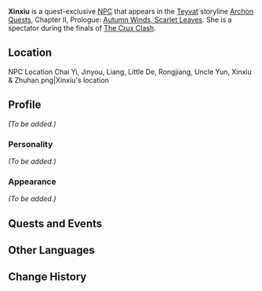 {{Meta
<!-- REMOVE THIS TEMPLATE AFTER ADDING MISSING INFO -->
|missing_NPC_profile  = yes
}}
{{Character Infobox
|type             = Quest NPC
|image            = NPC Xinxiu.png
|region           = Liyue
}}
'''Xinxiu''' is a quest-exclusive [[NPC]] that appears in the [[Teyvat]] storyline [[Archon Quests]], Chapter II, Prologue: [[Autumn Winds, Scarlet Leaves]]. She is a spectator during the finals of [[The Crux Clash]].

==Location==
<gallery hideaddbutton="true" captionalign="center">
NPC Location Chai Yi, Jinyou, Liang, Little De, Rongjiang, Uncle Yun, Xinxiu & Zhuhan.png|Xinxiu's location
<!--NPC Location Rongjiang & Xinxiu Context.png|Additional context-->
</gallery>

==Profile==
<!-- detailed story/lore information goes here -->
''(To be added.)''

===Personality===
''(To be added.)''

===Appearance===
''(To be added.)''

==Quests and Events==
{{Quest Appearances}}

==Other Languages==
{{Other Languages
|default_hidden = 1
|en      = Xinxiu
|zhs     = 辛秀
|zhs_rm  = Xīnxiù
|zht     = 辛秀
|zht_rm  = Xīnxiù
|ja      = 辛秀
|ja_rm   = Shinshuu{{Assumed}}
|ko      = 은수
|ko_rm   = 
|es      = Xinxiu
|fr      = Xinxiu
|ru      = Синь Сю
|th      = Xinxiu
|vi      = Xinxiu
|de      = Xinxiu
|id      = Xinxiu
|pt      = Xinxiu
}}

==Change History==
{{Change History|1.6}}